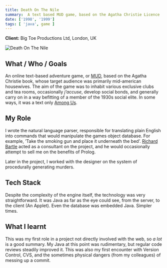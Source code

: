 ```yaml
---
title: Death On The Nile
summary:  A text based MUD game, based on the Agatha Christie Licence
date: ['1998', '1999']
tags: [ 'java', game ]
---
```


**Client:** Big Toe Productions Ltd, London, UK

![Death On The Nile](file:///media/dotn.jpg)

## What / Who / Goals

An online text-based adventure game, or [MUD](https://en.wikipedia.org/wiki/MUD), based on the 
Agatha Christie book, whose target audience was primarily mid-american housewives. The aim of the 
game was to inhabit various exclusive clubs and tea rooms, occasionally *j’accuse*, develop social 
bonds, and generally carry on in a way befitting of a member of the 1930s social elite. In some 
ways, it was a text only [Among Us](https://en.wikipedia.org/wiki/Among_Us).

## My Role

I wrote the natural language parser, responsible for translating plain English into commands that 
would manipulate the games object database. 
For example, ’Take the smoking gun and place it underneath the bed’.
[Richard Bartle](https://mud.co.uk) acted as a consultant on the project, and he would occasionally 
attempt to sell me on the benefits of Prolog.

Later in the project, I worked with the designer on the system of procedurally generating murders.

## Tech Stack

Despite the complexity of the engine itself, the technology was very straightforward. 
It was Java as far as the eye could see, from the server, to the client (An Applet). 
Even the database was embedded Java. Simpler times.

## What I learnt

This was my first role in a project not directly involved with the web, so *a lot* is a good summary. 
My Java at this point was rudimentary, but regular code reviews steadily improved it. 
This was also my first encounter with Version Control, CVS, and the sometimes physical 
dangers (from my colleagues) of messing up a commit.

